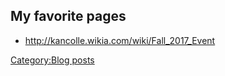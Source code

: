 {{ResourceReport-FullMan
    |before_fuel = 104520
  |before_ammo = 94288
  |before_steel = 79836
  |before_bauxite = 93313
  |after_fuel = 
  |after_ammo = 
  |after_steel = 
  |after_bauxite = 
  |used_fuel = 
  |used_ammo = 
  |used_steel = 
  |used_bauxite = 
  |used_bucket = 505
  |note = bring it on}}

==My favorite pages==

* [[http://kancolle.wikia.com/wiki/Fall_2017_Event]]

[[Category:Blog posts]]